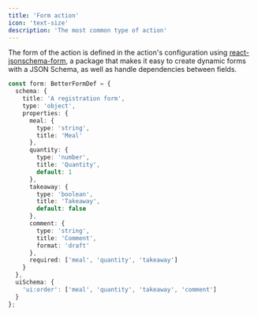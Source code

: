 ```yaml
---
title: 'Form action'
icon: 'text-size'
description: 'The most common type of action'
---
```


The form of the action is defined in the action's configuration using [react-jsonschema-form](https://rjsf-team.github.io/react-jsonschema-form/docs/),
a package that makes it easy to create dynamic forms with a JSON Schema, as well as handle dependencies between fields.

```ts
const form: BetterFormDef = {
  schema: {
    title: 'A registration form',
    type: 'object',
    properties: {
      meal: {
        type: 'string',
        title: 'Meal'
      },
      quantity: {
        type: 'number',
        title: 'Quantity',
        default: 1
      },
      takeaway: {
        type: 'boolean',
        title: 'Takeaway',
        default: false
      },
      comment: {
        type: 'string',
        title: 'Comment',
        format: 'draft'
      },
      required: ['meal', 'quantity', 'takeaway']
    }
  },
  uiSchema: {
    'ui:order': ['meal', 'quantity', 'takeaway', 'comment']
  }
};
```
